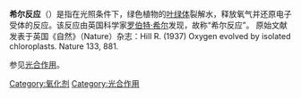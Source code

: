 '''希尔反应'''（{{lang|en|Hill reaction}}）是指在光照条件下，绿色植物的[[叶绿体|叶绿体]]裂解水，释放氧气并还原电子受体的反应。该反应由英国科学家[[罗伯特·希尔|罗伯特·希尔]]发现，故称“希尔反应”。
原始文献发表于英国《自然》（Nature）杂志：Hill R. (1937) Oxygen evolved by isolated chloroplasts. Nature 133, 881.

参见[[光合作用|光合作用]]。

[[Category:氧化剂|Category:氧化剂]]
[[Category:光合作用|Category:光合作用]]